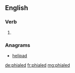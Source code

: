==English==

===Verb===
{{head|en|verb form}}

# {{en-past of|phial}}

===Anagrams===
* [[helipad#English|helipad]]

[[de:phialed]]
[[fr:phialed]]
[[mg:phialed]]